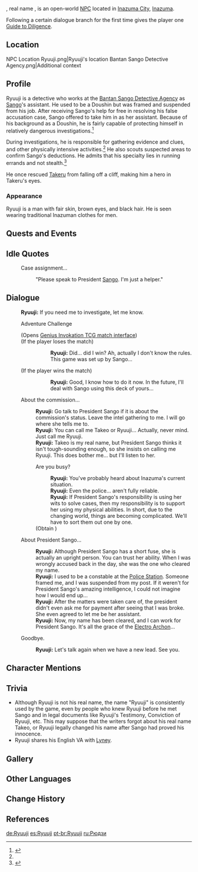 {{Character Infobox
|type             = Open-World NPC
|image            = NPC Ryuuji.png
|voiceEN          = [https://www.damanmillsvo.com/ Daman Mills]<ref>Twitter: [https://twitter.com/DamanMills/status/1547030921982791682 EN VA Self Announcement]</ref>
|realname         = Takeo
|region           = Inazuma
|location         = Inazuma
|affiliation      = Bantan Sango Detective Agency
|title            = Detective
|dialoguereward   = {{card|Guide to Diligence|1}}
}}
{{Lang|'''Ryuuji'''|ja=龍二|ja_rm=Ryuuji}}, real name {{Lang|'''Takeo'''|ja=竹生|ja_rm=Takeo}}, is an open-world [[NPC]] located in [[Inazuma City]], [[Inazuma]].

Following a certain dialogue branch for the first time gives the player one [[Guide to Diligence]].

==Location==
<gallery>
NPC Location Ryuuji.png|Ryuuji's location
Bantan Sango Detective Agency.png|Additional context
</gallery>

==Profile==
Ryuuji is a detective who works at the [[Bantan Sango Detective Agency]] as [[Sango]]'s assistant. He used to be a Doushin but was framed and suspended from his job. After receiving Sango's help for free in resolving his false accusation case, Sango offered to take him in as her assistant. Because of his background as a Doushin, he is fairly capable of protecting himself in relatively dangerous investigations.<ref name="BSCF">{{Ref/Quest|Bantan Sango Case File}}</ref>

During investigations, he is responsible for gathering evidence and clues, and other physically intensive activities.<ref name="BSCF" /> He also scouts suspected areas to confirm Sango's deductions. He admits that his specialty lies in running errands and not stealth.<ref>{{Ref/Quest|Bantan Sango Case File: Stealthy Trail}}</ref>

He once rescued [[Takeru]] from falling off a cliff, making him a hero in Takeru's eyes.

===Appearance===
Ryuuji is a man with fair skin, brown eyes, and black hair. He is seen wearing traditional Inazuman clothes for men.

==Quests and Events==
{{Quests and Events}}

==Idle Quotes==
{{Dialogue Start}}
:{{DIcon|Idle}} Case assignment...
::{{A|VO Ryuuji 01.ogg}} "Please speak to President [[Sango]]. I'm just a helper."
{{Dialogue End}}

==Dialogue==
{{Dialogue Start}}
:'''Ryuuji:''' If you need me to investigate, let me know.
:{{DIcon|TCG}} Adventure Challenge
:;(Opens [[Genius Invokation TCG/Stage/Ryuuji/The Story Yet Unnamed|Genius Invokation TCG match interface]])
:;(If the player loses the match)
:::'''Ryuuji:''' Did... did I win? Ah, actually I don't know the rules. This game was set up by Sango...
:;(If the player wins the match)
:::'''Ryuuji:''' Good, I know how to do it now. In the future, I'll deal with Sango using this deck of yours...
:{{DIcon}} About the commission...
::'''Ryuuji:''' Go talk to President Sango if it is about the commission's status. Leave the intel gathering to me. I will go where she tells me to.
::'''Ryuuji:''' You can call me Takeo or Ryuuji... Actually, never mind. Just call me Ryuuji.
::'''Ryuuji:''' Takeo is my real name, but President Sango thinks it isn't tough-sounding enough, so she insists on calling me Ryuuji. This does bother me... but I'll listen to her.
::{{DIcon|Reward}} Are you busy?
:::'''Ryuuji:''' You've probably heard about Inazuma's current situation.
:::'''Ryuuji:''' Even the police... aren't fully reliable.
:::'''Ryuuji:''' If President Sango's responsibility is using her wits to solve cases, then my responsibility is to support her using my physical abilities. In short, due to the changing world, things are becoming complicated. We'll have to sort them out one by one.
::;(Obtain {{Item|Guide to Diligence|20|x=1}})
:{{DIcon}} About President Sango...
::'''Ryuuji:''' Although President Sango has a short fuse, she is actually an upright person. You can trust her ability. When I was wrongly accused back in the day, she was the one who cleared my name.
::'''Ryuuji:''' I used to be a constable at the [[Police Station]]. Someone framed me, and I was suspended from my post. If it weren't for President Sango's amazing intelligence, I could not imagine how I would end up...
::'''Ryuuji:''' After the matters were taken care of, the president didn't even ask me for payment after seeing that I was broke. She even agreed to let me be her assistant.
::'''Ryuuji:''' Now, my name has been cleared, and I can work for President Sango. It's all the grace of the [[Electro Archon]]...
:{{DIcon}} Goodbye.
::'''Ryuuji:''' Let's talk again when we have a new lead. See you.
{{Dialogue End}}

==Character Mentions==
{{Character Mentions}}

==Trivia==
* Although Ryuuji is not his real name, the name "Ryuuji" is consistently used by the game, even by people who knew Ryuuji before he met Sango and in legal documents like Ryuuji's Testimony, Conviction of Ryuuji, etc. This may suppose that the writers forgot about his real name Takeo, or Ryuuji legally changed his name after Sango had proved his innocence.
* Ryuuji shares his English VA with [[Lyney]].

==Gallery==
{{Files by Character Gallery|Ryuuji Gallery Files}}

==Other Languages==
{{Other Languages
|1_en      = Ryuuji
|1_zhs     = 龙二
|1_zhs_rm  = Lóng'èr
|1_zht     = 龍二
|1_zht_rm  = Lóng'èr
|1_ja      = 龍二
|1_ja_rm   = Ryuuji
|1_ko      = //류지//
|1_es      = Ryuuji
|1_fr      = Ryuuji
|1_ru      = Рюдзи
|1_th      = Ryuuji
|1_vi      = Ryuuji
|1_de      = Ryuuji
|1_id      = Ryuuji
|1_pt      = Ryuuji
|1_tr      = Ryuuji
|1_it      = Ryuuji

|2_en      = Takeo
|2_zhs     = 竹生
|2_zhs_rm  = Zhúshēng
|2_zht     = 竹生
|2_zht_rm  = Zhúshēng
|2_ja      = 竹生
|2_ja_rm   = Takeo
|2_ko      = //타케오//
|2_es      = Takeo
|2_fr      = Takeo
|2_ru      = Такэо
|2_th      = Takeo
|2_vi      = Takeo
|2_de      = Takeo
|2_id      = Takeo
|2_pt      = Takeo
|2_tr      = Takeo
|2_it      = Takeo
}}

==Change History==
{{Change History|2.0}}

==References==
{{Reflist}}

[[de:Ryuuji]]
[[es:Ryuuji]]
[[pt-br:Ryuuji]]
[[ru:Рюдзи]]